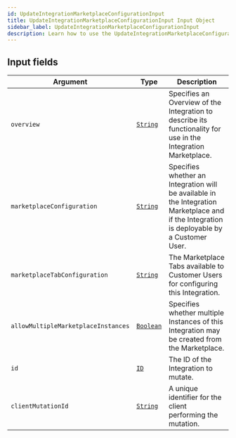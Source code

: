 ```yaml
---
id: UpdateIntegrationMarketplaceConfigurationInput
title: UpdateIntegrationMarketplaceConfigurationInput Input Object
sidebar_label: UpdateIntegrationMarketplaceConfigurationInput
description: Learn how to use the UpdateIntegrationMarketplaceConfigurationInput Input Object for Builder's API.
---
```


## Input fields

| Argument                            | Type                                       | Description                                                                                                                                |
| ----------------------------------- | ------------------------------------------ | ------------------------------------------------------------------------------------------------------------------------------------------ |
| `overview`                          | [`String`](/composer/builder/api/schema/scalar/String.mdx)   | Specifies an Overview of the Integration to describe its functionality for use in the Integration Marketplace.                             |
| `marketplaceConfiguration`          | [`String`](/composer/builder/api/schema/scalar/String.mdx)   | Specifies whether an Integration will be available in the Integration Marketplace and if the Integration is deployable by a Customer User. |
| `marketplaceTabConfiguration`       | [`String`](/composer/builder/api/schema/scalar/String.mdx)   | The Marketplace Tabs available to Customer Users for configuring this Integration.                                                         |
| `allowMultipleMarketplaceInstances` | [`Boolean`](/composer/builder/api/schema/scalar/Boolean.mdx) | Specifies whether multiple Instances of this Integration may be created from the Marketplace.                                              |
| `id`                                | [`ID`](/composer/builder/api/schema/scalar/ID.mdx)           | The ID of the Integration to mutate.                                                                                                       |
| `clientMutationId`                  | [`String`](/composer/builder/api/schema/scalar/String.mdx)   | A unique identifier for the client performing the mutation.                                                                                |
